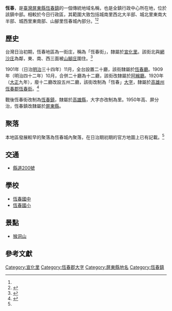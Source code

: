 {{noteTA　
|1 = zh-cn:庄; zh-hk:庄; zh-tw:庄;
}}
'''恆春'''，是[[臺灣|臺灣]][[屏東縣|屏東縣]][[恆春鎮|恆春鎮]]的一個傳統地域名稱，也是全鎮行政中心所在地，位於該鎮中部。相較於今日行政區，其範圍大致包括城南里西北大半部、城北里東南大半部、城西里東南部、山腳里恆春城內部分。<ref name="臺灣堡圖"/><ref name="車城鄉地圖">{{cite book |title=屏東縣恆春鎮行政區域圖 |date=2005年12月 |publisher=內政部}}</ref>

==歷史==
台灣日治初期，恆春地區為一街庄，稱為「恆春街」，隸屬於[[宣化里|宣化里]]。該街北與[[網沙庄|網沙庄]]為鄰，東、南、西三面被[[山腳_(屏東郡)|山腳庄]]圍住。<ref name="臺灣堡圖">{{cite book |title=臺灣堡圖 |date=1904年 |publisher=臺灣總督府}}</ref>

1901年（日治[[明治|明治]]三十四年）11月，全台設置二十廳，該街隸屬於[[恆春廳|恆春廳]]。1909年（明治四十二年）10月，合併二十廳為十二廳，該街改隸屬於[[阿緱廳|阿緱廳]]。1920年（[[大正|大正]]九年），廢十二廳改設五州二廳，該街改制為「恆春」[[大字|大字]]，隸屬於[[高雄州|高雄州]][[恆春郡|恆春郡]][[恆春街|恆春街]]。<ref>{{cite book |editor=台灣總督府、台灣日日新報社合編 |title=新舊對照管轄便覽 |date=1921年 |publisher=成文出版社}}</ref>

戰後恆春街改制為[[恆春鎮|恆春鎮]]，隸屬於[[高雄縣|高雄縣]]，大字亦改制為里。1950年高、屏分治，恆春鎮改隸屬於[[屏東縣|屏東縣]]。

==聚落==
本地區發展較早的聚落為恆春城內聚落，在日治期初期的官方地圖上已有記載。<ref name="臺灣堡圖"/>

==交通==
*[[縣道200號|縣道200號]]

==學校==
*[[恆春國中|恆春國中]]
*[[恆春國小|恆春國小]]

==景點==
*[[猴洞山|猴洞山]]

==參考文獻==
{{reflist}}
{{恆春郡}}

[[Category:宣化里|Category:宣化里]]
[[Category:恆春郡大字|Category:恆春郡大字]]
[[Category:屏東縣地名|Category:屏東縣地名]]
[[Category:恆春鎮|Category:恆春鎮]]
